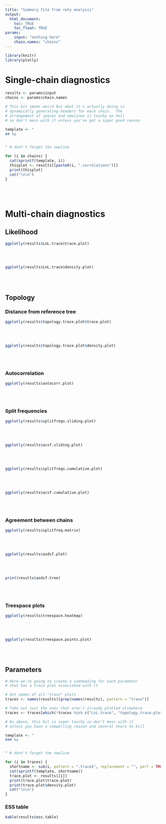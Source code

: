 ```yaml
---
title: "Summary file from rwty analysis"
output:
  html_document:
    toc: TRUE
    toc_float: TRUE
params:
    input: "nothing here"
    chain.names: "chains"
---
```


```r
library(knitr)
library(plotly)
```

# Single-chain diagnostics

```r
results <- params$input
chains <- params$chain.names

# This bit seems weird but what it's actually doing is
# dynamically generating headers for each chain.  The
# arrangement of spaces and newlines is touchy as hell
# so don't mess with it unless you've got a super good reason

template <- "
## %s


" # dont't forget the newline

for (i in chains) {
  cat(sprintf(template, i))
  thisplot <- results[[paste0(i, ".correlations")]]
  print(thisplot)
  cat("\n\n")
}

```

<br>
<br>

# Multi-chain diagnostics

## Likelihood
```r
ggplotly(results$LnL.trace$trace.plot)
```

<br>
<br>

```r
ggplotly(results$LnL.trace$density.plot)
```


<br>
<br>

## Topology

### Distance from reference tree
```r
ggplotly(results$topology.trace.plot$trace.plot)
```

<br>
<br>

```r
ggplotly(results$topology.trace.plot$density.plot)
```


<br>
<br>

### Autocorrelation
```r
ggplotly(results$autocorr.plot)
```

<br>
<br>

### Split frequencies
```r
ggplotly(results$splitfreqs.sliding.plot)
```

<br>
<br>

```r
ggplotly(results$acsf.sliding.plot)
```


<br>
<br>

```r
ggplotly(results$splitfreqs.cumulative.plot)
```

<br>
<br>

```r
ggplotly(results$acsf.cumulative.plot)
```

<br>
<br>


### Agreement between chains
```r
ggplotly(results$splitfreq.matrix)
```

<br>
<br>

```r
ggplotly(results$asdsf.plot)
```

<br>
<br>

```r
print(results$asdsf.tree)
```

<br>
<br>

### Treespace plots
```r
ggplotly(results$treespace.heatmap)
```

<br>
<br>

```r
ggplotly(results$treespace.points.plot)
```

<br>
<br>

## Parameters



```r
# Here we're going to create a subheading for each parameter
# that has a trace plot associated with it

# Get names of all "trace" plots
traces <- names(results)[grep(names(results), pattern = "trace")]

# Take out just the ones that aren't already plotted elsewhere
traces <- traces[which(!traces %in% c("LnL.trace", "topology.trace.plot"))]

# As above, this bit is super touchy so don't mess with it
# unless you have a compelling reason and several hours to kill

template <- "
### %s


" # dont't forget the newline

for (i in traces) {
  shortname <- sub(i, pattern = ".trace$", replacement = "", perl = TRUE)
  cat(sprintf(template, shortname))
  trace.plot <- results[[i]]
  print(trace.plot$trace.plot)
  print(trace.plot$density.plot)
  cat("\n\n")
}

```

### ESS table
```r
kable(results$ess.table)
```

